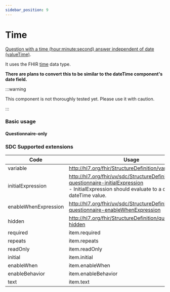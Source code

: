 ```yaml
---
sidebar_position: 9
---
```



# Time

[Question with a time (hour:minute:second) answer independent of date (valueTime)](https://hl7.org/fhir/r4/codesystem-item-type.html#item-type-time).

It uses the FHIR [time](https://hl7.org/fhir/r4/datatypes.html#time) data type.

**There are plans to convert this to be similar to the dateTime component's date field.**

:::warning

This component is not thoroughly tested yet. Please use it with caution.

:::

### Basic usage

#### Questionnaire-only

<IframeContainer storyId="itemtype-time--time-basic" initialHeight={128} />

### SDC Supported extensions

| Code                 | Usage                                                                                                                                                   |
| -------------------- | ------------------------------------------------------------------------------------------------------------------------------------------------------- |
| variable             | http://hl7.org/fhir/StructureDefinition/variable                                                                                                        |
| initialExpression    | http://hl7.org/fhir/uv/sdc/StructureDefinition/sdc-questionnaire-initialExpression<br/>- InitialExpression should evaluate to a date or dateTime value. |
| enableWhenExpression | http://hl7.org/fhir/uv/sdc/StructureDefinition/sdc-questionnaire-enableWhenExpression                                                                   |
| hidden               | http://hl7.org/fhir/StructureDefinition/questionnaire-hidden                                                                                            |
| required             | item.required                                                                                                                                           |
| repeats              | item.repeats                                                                                                                                            |
| readOnly             | item.readOnly                                                                                                                                           |
| initial              | item.initial                                                                                                                                            |
| enableWhen           | item.enableWhen                                                                                                                                         |
| enableBehavior       | item.enableBehavior                                                                                                                                     |
| text                 | item.text                                                                                                                                               |
